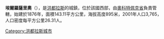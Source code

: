 '''埃爾羅薩里奧'''（{{lang-es|El Rosario}}），是[[洪都拉斯|洪都拉斯]]的城鎮，位於該國西部，由[[奧科特佩克省|奧科特佩克省]]負責管轄，始建於1876年，面積143.11平方公里，海拔高度895米，2001年人口3,765，人口密度每平方公里26.31人。

{{Coord|14|55|N|86|42|W|display=title}}

{{Honduras-geo-stub}}
[[Category:洪都拉斯城市|Category:洪都拉斯城市]]
